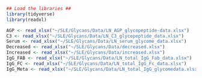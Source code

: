 ```r

## Load the libraries ##
library(tidyverse)
library(readxl)

```

```r

AGP <- read_xlsx("~/SLE/Glycans/Data/LN_AGP_glycopeptide-data.xlsx")
C3 <- read_xlsx("~/SLE/Glycans/Data/LN_C3_glycopeptide_data.xlsx")
Serum <- read_xlsx("~/SLE/Glycans/Data/LN_serum_glycome_data.xlsx")
Decreased <- read_xlsx("~/SLE/Glycans/Data/decreased.xlsx")
Increased <- read_xlsx("~/SLE/Glycans/Data/increased.xlsx")
IgG_FAB <- read_xlsx("~/SLE/Glycans/Data/LN_total_IgG_Fab_data.xlsx")
IgG_FC <- read_xlsx("~/SLE/Glycans/Data/LN_total_IgG_Fc_data.xlsx")
IgG_Meta <- read_xlsx("~/SLE/Glycans/Data/LN_total_IgG_glycomedata.xlsx")

```

